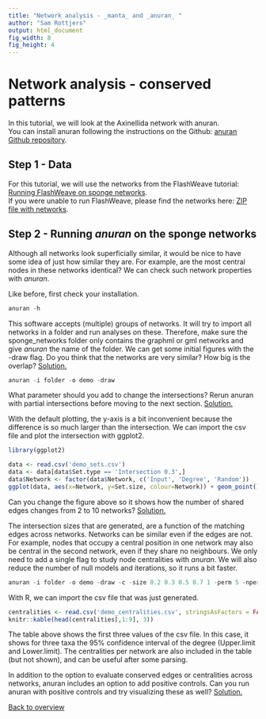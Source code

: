 ```yaml
---
title: "Network analysis - _manta_ and _anuran_ "
author: "Sam Rottjers"
output: html_document
fig_width: 8
fig_height: 4
---
```


# Network analysis - conserved patterns
  
In this tutorial, we will look at the Axinellida network with anuran.  
You can install anuran following the instructions on the Github: [anuran Github repository](https://github.com/ramellose/anuran). 

## Step 1 - Data

For this tutorial, we will use the networks from the FlashWeave tutorial: [Running FlashWeave on sponge networks](https://ramellose.github.io/networktutorials/running_flashweave.html).   
If you were unable to run FlashWeave, please find the networks here: [ZIP file with networks](https://github.com/ramellose/networktutorials/blob/master/Workshop%202021/sponges_networks.zip). 

## Step 2 - Running _anuran_ on the sponge networks

Although all networks look superficially similar, it would be nice to have some idea of just how similar they are. For example, are the most central nodes in these networks identical? We can check such network properties with _anuran_. 

Like before, first check your installation. 

```r
anuran -h
```

This software accepts (multiple) groups of networks. It will try to import all networks in a folder and run analyses on these. Therefore, make sure the sponge_networks folder only contains the graphml or gml networks and give _anuran_ the name of the folder. We can get some initial figures with the -draw flag. Do you think that the networks are very similar? How big is the overlap?  [Solution.](https://ramellose.github.io/networktutorials/workshop_anuran_answers.html) 

```r
anuran -i folder -o demo -draw
```

What parameter should you add to change the intersections? Rerun anuran with partial intersections before moving to the next section. [Solution.](https://ramellose.github.io/networktutorials/workshop_anuran_answers.html)

With the default plotting, the y-axis is a bit inconvenient because the difference is so much larger than the intersection. We can import the csv file and plot the intersection with ggplot2. 

```r
library(ggplot2)

data <- read.csv('demo_sets.csv')
data <- data[data$Set.type == 'Intersection 0.3',]
data$Network <- factor(data$Network, c('Input', 'Degree', 'Random'))
ggplot(data, aes(x=Network, y=Set.size, colour=Network)) + geom_point() + theme_minimal()
```

Can you change the figure above so it shows how the number of shared edges changes from 2 to 10 networks? [Solution.](https://ramellose.github.io/networktutorials/workshop_anuran_answers.html#conserved_edges)

The intersection sizes that are generated, are a function of the matching edges across networks. Networks can be similar even if the edges are not. For example, nodes that occupy a central position in one network may also be central in the second network, even if they share no neighbours. We only need to add a single flag to study node centralities with _anuran_. We will also reduce the number of null models and iterations, so it runs a bit faster. 

```r
anuran -i folder -o demo -draw -c -size 0.2 0.3 0.5 0.7 1 -perm 5 -nperm 10 
```

With R, we can import the csv file that was just generated. 

```r
centralities <- read.csv('demo_centralities.csv', stringsAsFactors = FALSE, row.names=1)
knitr::kable(head(centralities[,1:9], 3))
```

The table above shows the first three values of the csv file. In this case, it shows for three taxa the 95% confidence interval of the degree (Upper.limit and Lower.limit). The centralities per network are also included in the table (but not shown), and can be useful after some parsing. 

In addition to the option to evaluate conserved edges or centralities across networks, anuran includes an option to add positive controls. Can you run anuran with positive controls and try visualizing these as well? [Solution.](https://ramellose.github.io/networktutorials/workshop_anuran_answers.html#positive_controls)

[Back to overview](https://ramellose.github.io/networktutorials/overview_workshop.html)